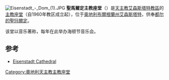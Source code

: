 [[File:Eisenstadt_-_Dom_(1).JPG|thumb]]
'''聖馬爾定主教座堂'''（{{lang-de|Dom St. Martin in Eisenstadt}}）是[[天主教艾森斯塔特教區|天主教艾森斯塔特教區]]的[[主教座堂|主教座堂]]（自1960年教区成立起），位于[[奥地利|奥地利]][[布爾根蘭州|布爾根蘭州]][[艾森斯塔特|艾森斯塔特]]，供奉[[都尔的聖玛爾定|都尔的聖玛爾定]]。

该堂以音乐著称，每年在此举办海顿节音乐会。

== 参考 ==
{{reflist}}
* [https://web.archive.org/web/20091129051000/http://www.martinus.at/dompfarre/domerzaehlt.htm Eisenstadt Cathedral] {{de icon}}

{{coord|47|51|N|16|31|E|region:AT_type:landmark}}

[[Category:奧地利天主教主教座堂|Category:奧地利天主教主教座堂]]